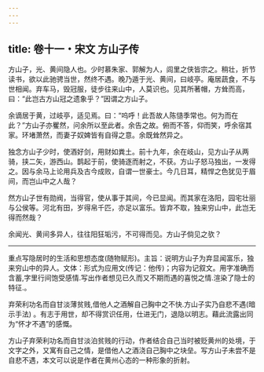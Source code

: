 ```yaml
---
---
---
```

title: 卷十一・宋文 方山子传
---

方山子，光、黄间隐人也。少时慕朱家、郭解为人，闾里之侠皆宗之。稍壮，折节读书，欲以此驰骋当世，然终不遇。晚乃遁于光、黄间，曰岐亭。庵居蔬食，不与世相闻。弃车马，毁冠服，徒步往来山中，人莫识也。见其所著帽，方耸而高，曰：“此岂古方山冠之遗象乎？”因谓之方山子。

余谪居于黄，过岐亭，适见焉。曰：“呜呼！此吾故人陈慥季常也。何为而在此？”方山子亦矍然，问余所以至此者。余告之故。俯而不答，仰而笑，呼余宿其家。环堵萧然，而妻子奴婢皆有自得之意。余既耸然异之。

独念方山子少时，使酒好剑，用财如粪土。前十九年，余在岐山，见方山子从两骑，挟二矢，游西山。鹊起于前，使骑逐而射之，不获。方山子怒马独出，一发得之。因与余马上论用兵及古今成败，自谓一世豪士。今几日耳，精悍之色犹见于眉间，而岂山中之人哉？

然方山子世有勋阀，当得官，使从事于其间，今已显闻。而其家在洛阳，园宅壮丽与公侯等。河北有田，岁得帛千匹，亦足以富乐。皆弃不取，独来穷山中，此岂无得而然哉？

余闻光、黄间多异人，往往阳狂垢污，不可得而见。方山子倘见之欤？

----------------

重点写隐居时的生活和思想态度(随物赋形)。主旨：说明方山子为弃显闻富乐，独来穷山中的异人。文体：形式为应用文(传记：他传)；内容为记叙文。用字准确而含蓄,字里行间饱受感情.写出作者想见已久而又不期而遇的喜悦之情.渲染了隐士的特征.。

弃荣利功名而自甘淡薄贫贱,借他人之酒解自己胸中之不快.方山子实乃自悲不遇(暗示手法) 。有志于用世，却不得赏识任用，仕进无门，退隐以明志。藉此流露出同为“怀才不遇”的感慨。

方山子弃荣利功名而自甘淡泊贫贱的行动，作者结合自己当时被贬黄州的处境，于文字之外，又寓有自己之情，是借他人之酒浇自己胸中之块垒。写方山子未尝不是自悲不遇，本文可以说是作者在黄州心态的一种形象的折射。

